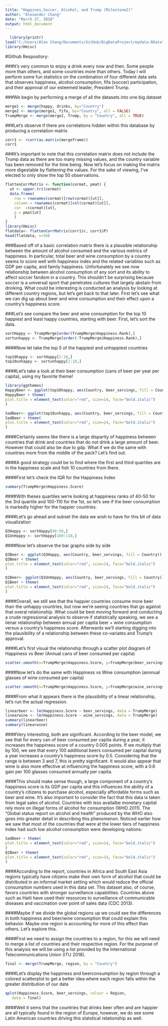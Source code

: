 ```yaml
---
title: "Happines,Soccer, Alcohol, and Trump (Milestone2)"
author: "Alexander Chang"
date: "March 27, 2018"
output: html_document
---
```

```r
  library(printr)
load("C:/Users/Alex Chang/Documents/GitHub/BigDataProject/mydata.RData")
library(Hmisc)
```

#Github Respository: 

###It's very common to enjoy a drink every now and then.  Some people more than others, and some countries more than others.  Today I will perform some fun statistics on the combination of four different data sets that observes happiness, alcohol consumption, fifa (soccer) participation, and their approval of our esteemed leader, President Trump. 

###We begin by performing a merge of all the datasets into one big dataset 

```r
merge1 <- merge(happy, drinks, by="Country")
merge2 <- merge(merge1, fifa, by="Country", all = FALSE)
TrumpMerge <- merge(merge2, Trump, by = "Country", all = TRUE)

```


###Let's observe if there are correlations hidden within this database by producing a correlation matrix 

```r
corr1 <- rcorr(as.matrix(mergeframe))
corr1
```

###It's important to note that this correlation matrix does not include the Trump data as there are too many missing values, and the country variable has been removed for the time being. Now let's focus on making the matrix more digestable by flattening the values.  For the sake of viewing, I've elected to only show the top 50 observations. 

```r
flattenCorrMatrix <- function(cormat, pmat) {
  ut <- upper.tri(cormat)
  data.frame(
    row = rownames(cormat)[row(cormat)[ut]],
    column = rownames(cormat)[col(cormat)[ut]],
    cor  =(cormat)[ut],
    p = pmat[ut]
    )
}
library(Hmisc)
flatdata<- flattenCorrMatrix(corr1$r, corr1$P)
head(flatdata, n=50)
```

###Based off of a basic correlation matrix there is a plausible relationship between the amount of alcohol consumed and the various metrics of happiness.  In particular, total beer and wine consumption by a country seems to score well with happiness index and the related variables such as GDP per capita, and family happiness. Unfortunately we see now relationship between alcohol consumption of any sort and its ability to affect soccer fandom in a country.  This shouldn't be surprising because soccer is a universal sport that penetrates cultures that largely abstain from drinking.   What could be interesting is conducted an analysis by looking at different country regions, but let's get back to that later.  First let's see what we can dig up about beer and wine consumption and their effect upon a country's happiness score. 

###Let's see compare the beer and wine consumption for the top 10 happiest and least happy countries, starting with beer. First, let's sort the data. 


```r
sortHappy <- TrumpMerge[order(TrumpMerge$Happiness.Rank),]
sortunhappy <- TrumpMerge[order(-TrumpMerge$Happiness.Rank),]
```


####Now let take the top 5 of the happiest and unhappiest countries 


```r
top10happy <- sortHappy[1:10,]
top10unhappy <- sortunhappy[1:10,]
```


####Let's take a look at their beer consumption (cans of beer per year per capita), using my favorite theme!


```r
library(ggthemes)
HappyBeer <- ggplot(top10happy, aes(Country, beer_servings, fill = Country)) + geom_col()  +  theme_fivethirtyeight() + theme(axis.text.x = element_blank(),) + ggtitle("Bar Chart of Top 10 Most Happy Country's Beer Consumption") + xlab("") + ylab("Annual Cans of beer consumed per capita")
HappyBeer + theme(
plot.title = element_text(color="red", size=14, face="bold.italic")
)

SadBeer<- ggplot(top10unhappy, aes(Country, beer_servings, fill = Country)) + geom_col()  + scale_color_fivethirtyeight("Country") + theme_fivethirtyeight() + theme(axis.text.x = element_blank(),) + ggtitle("Bar Chart of Top 10 Least Happy Country's Beer Consumption")
SadBeer + theme(
plot.title = element_text(color="red", size=14, face="bold.italic")
)
```


####Certainly seems like there is a large disparity of happiness between countries that drink and countries that do not drink a large amount of beer.  However that could also be due to gdp.  What if we do the same with countries more from the middle of the pack?  Let's find out. 

####A good strategy could be to find where the first and third quartiles are in the happiness scale and fish 10 countries from there. 

####First let's check the IQR for the Happiness Index
```r
summary(TrumpMerge$Happiness.Score)
```

####With theses quartiles we're looking at happiness ranks of 40-50 for the 3rd quartile and 100-110 for the 1st, so let's see if the beer consumption is markedly higher for the happier countries.  


####Let's go ahead and subset the data we wish to have for this bit of data visualization
```r
Q3Happy <- sortHappy[40:50,]
Q1UnHappy <- sortHappy[100:110,]
```
####Now let's observe the bar graphs side by side 
```r
Q3Beer <- ggplot(Q3Happy, aes(Country, beer_servings, fill = Country)) + geom_col()  +  theme_fivethirtyeight() + theme(axis.text.x = element_blank(),) + ggtitle("Bar Chart of Upper Quartile Most Happy Country's Beer Consumption") + xlab("") + ylab("Annual Cans of beer consumed per capita")
Q3Beer + theme(
plot.title = element_text(color="red", size=14, face="bold.italic")
)

Q1Beer<- ggplot(Q1UnHappy, aes(Country, beer_servings, fill = Country)) + geom_col()  + scale_color_fivethirtyeight("Country") + theme_fivethirtyeight() + theme(axis.text.x = element_blank(),) + ggtitle("Bar Chart of Lower Quartile of Least Happy Country's Beer Consumption")
Q1Beer + theme(
plot.title = element_text(color="red", size=14, face="bold.italic")
)
```


####Overall, we still see that the happier countries consume more beer than the unhappy countries, but now we're seeing countries that go against that overal relationship.  What could be best moving forward and conducting a crude regressional analysis to observe if statistically speaking, we see a lienar relationship between annual per capita beer + wine consumption versus a country's happiness score.  Afterwards we'll starting digging into the plausibility of a relationship between these co-variates and Trump's approval.

####Let's first visual the relationship through a scatter plot diagram of Happiness vs Beer (Annual cans of beer consumed per capita)

```r
scatter.smooth(x=TrumpMerge$Happiness.Score, y=TrumpMerge$beer_servings, main="Happiness Score vs Annual Cans of Beer per Capita")  # scatterplot
```

####Now let's do the same with Happiness vs Wine consumption (annnual glasses of wine consumed per capita)
```r
scatter.smooth(x=TrumpMerge$Happiness.Score, y=TrumpMerge$wine_servings, main="Happiness.Score Vs Annual glasses of wine per capita")  # scatterplot
```

####From what it appears there is the plausibility of a linear relationship, let's run the actual regression. 
```r
linearbeer <- lm(Happiness.Score ~ beer_servings, data = TrumpMerge)
linearwine <- lm(Happiness.Score ~ wine_servings, data = TrumpMerge)
summary(linearbeer)
summary(linearwine)
```

####Very interesting, both are significant.  According to the beer model, we see that for every can of beer consumed per capita during a year, it increases the happiness score of a country 0.005 points.  If we multiply that by 100, we see that every 100 additional beers consumed per capital during a year increases a country's happiness score by 0.5.  Considering that the range is between 3 and 7, this is pretty significant.  It would also appear that wine is also more effective at influencing the happiness score, with a 0.6 gain per 100 glasses consumed annually per capita.  

####This should make sense though, a large component of a country's happiness score is its GDP per capita and this influences the ability of a country's citizens to purchase alcohol, especially affordable forms such as beer and wine.  It's also important to consider the fact that this data is taken from legal sales of alcohol.  Countries with less availalbe monetary capital rely more on illegal forms of alcohol for consumption (WHO 2011).  The "Global status report on alcohol and health" produced by the WHO also goes into greater detail in describing this phenomenon.   Noticed earlier how we saw that most of the countries that were at the lower tiers of happiness index had such low alcohol consumption were developing nations: 
```r
SadBeer + theme(
plot.title = element_text(color="red", size=14, face="bold.italic")
)
Q1Beer + theme(
plot.title = element_text(color="red", size=14, face="bold.italic")
)
```


####According to the report, countries in Africa and South East Asia regions typically have citizens make their own form of alcohol that could be distributed in an informal market setting which would reduce the official consumption numbers used in this data set. This dataset also, of course, favors countries with stronger surveillance capabilities.  Countries above such as Haiti have used their resources to surveillance of communicable diseases and vaccination over point of sales data (CDC 2013). 

####Maybe if we divide the global regions up we could see the differences in both happiness and beer/wine consumption that could explain this behavior.  Maybe one region is accounting for more of this effect than others.  Let's explore this. 

####First we need to assign the countries to a region, for this we will need to merge a list of countries and their respective region.  For the purpose of this analysis we will be using a list provided by the International Telecommunications Union (ITU 2018). 

```r
final <- merge(TrumpMerge, region, by = "Country")
```

####Let's display the happiness and beerconsumption by region through a colored scatterplot to get a better idea where each region falls within the greater distribution of our data 


```r
qplot(Happiness.Score, beer_servings, colour = Region, 
   data = final)
```


####Well it sems that the countries that drinks beer often and are happier are all typically found in the region of Europe, however, we do see some Latin American countries driving this statstical relationship as well.  